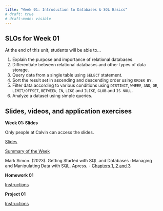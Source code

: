 ```yaml
---
title: "Week 01: Introduction to Databases & SQL Basics"
# draft: true
# draft-mode: visible
---
```


## SLOs for Week 01

At the end of this unit, students will be able to...

1.  Explain the purpose and importance of relational databases.
2.  Differentiate between relational databases and other types of data storage.
3.  Query data from a single table using `SELECT` statement.
4.  Sort the result set in ascending and descending order using `ORDER BY`.
5.  Filter data according to various conditions using `DISTINCT`, `WHERE`, `AND`, `OR`, `LIMIT/OFFSET`, `BETWEEN`, `IN`, `LIKE` and `ILIKE`, `GLOB` and `IS NULL`.
6.  Analyze a dataset using simple queries.

#### 

## Slides, videos, and application exercises

::::: slide-deck
**Week 01: Slides**

Only people at Calvin can access the slides.

::: slides
[Slides](https://calvincollege-my.sharepoint.com/:p:/g/personal/ea47_calvin_edu/Ed4i8gUmZMdPlhcFrXyUilsBnIxoMmYw0g0K3M1ifQR6aw?e=Adrz4w){target="_blank"}
:::

::: source
[Summary of the Week](/week01-summary.qmd)
:::

::: reading
Mark Simon. (2023). Getting Started with SQL and Databases : Managing and Manipulating Data with SQL. Apress. - [Chapters 1, 2 and 3](https://calvin.primo.exlibrisgroup.com/permalink/01CALVIN_INST/1p09kqq/cdi_skillsoft_books24x7_bks000165833){target="_blank"}
:::
:::::

<!-- ## Homework assignments -->

:::: homework
**Homework 01**

::: instructions
[Instructions](/hws/hw01.qmd)
:::

::::

<!-- ## Lab -->

:::: lab
**Project 01**

::: instructions
[Instructions](/projects/proj01.qmd)
:::
::::